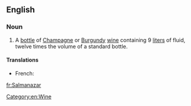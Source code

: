 ==English==

===Noun===
{{en-noun}}

# A [[bottle]] of [[Champagne]] or [[Burgundy]] [[wine]]  containing 9 [[liter]]s of fluid, twelve times the volume of a standard bottle.

====Translations====
{{trans-top|bottle of champagne or Burgundy wine}}
* French: {{t|fr|salmanazar|m}}
{{trans-mid}}
{{trans-bottom}}

[[Category:en:Wine]]

[[fr:Salmanazar]]